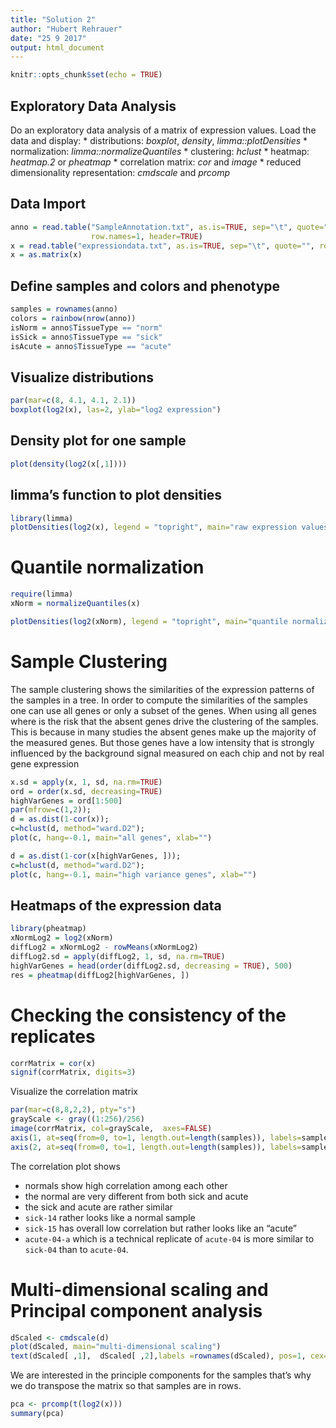 ```yaml
---
title: "Solution 2"
author: "Hubert Rehrauer"
date: "25 9 2017"
output: html_document
---
```


```r
knitr::opts_chunk$set(echo = TRUE)
```

## Exploratory Data Analysis

Do an exploratory data analysis of a matrix of expression values. Load the data and display:
* distributions: *boxplot*, *density*, *limma::plotDensities*
* normalization: *limma::normalizeQuantiles*
* clustering: *hclust*
* heatmap: *heatmap.2* or *pheatmap*
* correlation matrix: *cor* and *image*
* reduced dimensionality representation: *cmdscale* and *prcomp*


## Data Import
```r
anno = read.table("SampleAnnotation.txt", as.is=TRUE, sep="\t", quote="",
                  row.names=1, header=TRUE)
x = read.table("expressiondata.txt", as.is=TRUE, sep="\t", quote="", row.names=1, header=TRUE, check.names = FALSE)
x = as.matrix(x)
```

## Define samples and colors and phenotype
```r
samples = rownames(anno)
colors = rainbow(nrow(anno))
isNorm = anno$TissueType == "norm"
isSick = anno$TissueType == "sick"
isAcute = anno$TissueType == "acute"
```

## Visualize distributions


```r
par(mar=c(8, 4.1, 4.1, 2.1))
boxplot(log2(x), las=2, ylab="log2 expression")
```

## Density plot for one sample

```r
plot(density(log2(x[,1])))
```

## limma's function to plot densities

```r
library(limma)
plotDensities(log2(x), legend = "topright", main="raw expression values")
```

# Quantile normalization

```r
require(limma)
xNorm = normalizeQuantiles(x)

plotDensities(log2(xNorm), legend = "topright", main="quantile normalized")
```


# Sample Clustering

The sample clustering shows the similarities of the expression patterns of the
samples in a tree. In order to compute the similarities of the samples one
can use all genes or only a subset of the genes. When using all genes where
is the risk that the absent genes drive the clustering of the samples. This is
because in many studies the absent genes make up the majority of the
measured genes. But those genes have a low intensity that is strongly influenced by
the background signal measured on each chip and not by real gene expression

```r
x.sd = apply(x, 1, sd, na.rm=TRUE)
ord = order(x.sd, decreasing=TRUE)
highVarGenes = ord[1:500]
par(mfrow=c(1,2));
d = as.dist(1-cor(x));
c=hclust(d, method="ward.D2");
plot(c, hang=-0.1, main="all genes", xlab="")

d = as.dist(1-cor(x[highVarGenes, ]));
c=hclust(d, method="ward.D2");
plot(c, hang=-0.1, main="high variance genes", xlab="")
```

## Heatmaps of the expression data

```r
library(pheatmap)
xNormLog2 = log2(xNorm)
diffLog2 = xNormLog2 - rowMeans(xNormLog2)
diffLog2.sd = apply(diffLog2, 1, sd, na.rm=TRUE)
highVarGenes = head(order(diffLog2.sd, decreasing = TRUE), 500)
res = pheatmap(diffLog2[highVarGenes, ])
```


# Checking the consistency of the replicates

```r
corrMatrix = cor(x)
signif(corrMatrix, digits=3)
```

Visualize the correlation matrix
```r
par(mar=c(8,8,2,2), pty="s")
grayScale <- gray((1:256)/256)
image(corrMatrix, col=grayScale,  axes=FALSE)
axis(1, at=seq(from=0, to=1, length.out=length(samples)), labels=samples, las=2)
axis(2, at=seq(from=0, to=1, length.out=length(samples)), labels=samples, las=2)
```

The correlation plot shows

* normals show high correlation among each other
* the normal are very different from both sick and acute
* the sick and acute are rather similar
* `sick-14` rather looks like a normal sample
* `sick-15` has overall low correlation but rather looks like an "acute"
* `acute-04-a` which is a technical replicate of `acute-04` is more similar to `sick-04` than to `acute-04`.





# Multi-dimensional scaling and Principal component analysis

```r
dScaled <- cmdscale(d)
plot(dScaled, main="multi-dimensional scaling")
text(dScaled[ ,1],  dScaled[ ,2],labels =rownames(dScaled), pos=1, cex=0.7)
```

We are interested in the principle components for the samples that's why we do transpose the matrix so that samples are in rows.

```r
pca <- prcomp(t(log2(x)))
summary(pca)
```




